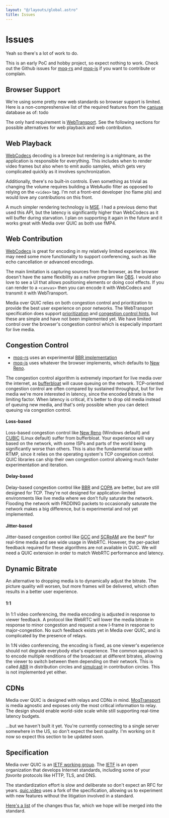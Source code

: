 ```yaml
---
layout: "@/layouts/global.astro"
title: Issues
---
```


# Issues

Yeah so there's a lot of work to do.

This is an early PoC and hobby project, so expect nothing to work. Check out the Github issues
for [moq-rs](https://github.com/kixelated/moq-rs/issues) and
[moq-js](https://github.com/kixelated/moq-js/issues) if you want to contribute or complain.

## Browser Support

We're using some pretty new web standards so browser support is limited. Here is a
non-compreshensive list of the required features from the [caniuse](https://caniuse.com/) database
as of: todo

The only hard requirement is
[WebTransport](https://developer.mozilla.org/en-US/docs/Web/API/WebTransport). See the following
sections for possible alternatives for web playback and web contribution.

## Web Playback

[WebCodecs](https://developer.mozilla.org/en-US/docs/Web/API/WebCodecs_API) decoding is a breeze but
rendering is a nightmare, as the application is responsible for everything. This includes when to
render video frames but also when to emit audio samples, which gets very complicated quickly as it
involves synchronization.

Additionally, there's no built-in controls. Even something as trivial as changing the volume
requires building a WebAudio filter as opposed to relying on the `<video>` tag. I'm not a front-end
developer (no flame pls) and would love any contributions on this front.

A much simpler rendering technology is
[MSE](https://developer.mozilla.org/en-US/docs/Web/API/Media_Source_Extensions_API). I had a
previous demo that used this API, but the latency is significantly higher than WebCodecs as it will
buffer during starvation. I plan on supporting it again in the future and it works great with Media
over QUIC as both use fMP4.

## Web Contribution

[WebCodecs](https://developer.mozilla.org/en-US/docs/Web/API/WebCodecs_API) is great for encoding in
my relatively limited experience. We may need some more functionality to support conferencing, such
as like echo cancellation or advanced encodings.

The main limitation is capturing sources from the browser, as the browser doesn't have the same
flexibility as a native program like [OBS](https://obsproject.com/). I would also love to see a UI
that allows positioning elements or doing cool effects. If you can render to a `<canvas>` then you
can encode it with WebCodecs and transmit it with WebTransport.

Media over QUIC relies on both congestion control and prioritization to provide the best user
experience on poor networks. The WebTransport specification does support
[prioritization](https://www.w3.org/TR/webtransport/#dom-webtransportsendstreamoptions-sendorder)
and
[congestion control hints](https://www.w3.org/TR/webtransport/#dom-webtransport-congestioncontrol),
but these are simple and have not been implemented yet. We have limited control over the browser's
congestion control which is especially important for live media.

## Congestion Control

-   [moq-rs](https://github.com/kixelated/moq-rs) uses an experimental
    [BBR implementation](https://docs.rs/quinn/latest/quinn/congestion/struct.Bbr.html/)
-   [moq-js](https://github.com/kixelated/moq-js) uses whatever the browser implements, which
    defaults to [New Reno](https://datatracker.ietf.org/doc/html/draft-ietf-quic-recovery).

The congestion control algorithm is extremely important for live media over the internet, as
[bufferbloat](https://en.wikipedia.org/wiki/Bufferbloat) will cause queuing on the network.
TCP-oriented congestion control are often compared by sustained throughput, but for live media we're
more interested in latency, since the encoded bitrate is the limiting factor. When latency is
critical, it's better to drop old media instead of queuing new media, and that's only possible when
you can detect queuing via congestion control.

#### Loss-based

Loss-based congestion control like [New Reno](https://en.wikipedia.org/wiki/TCP_congestion_control)
(Windows default) and [CUBIC](https://en.wikipedia.org/wiki/CUBIC_TCP) (Linux default) suffer from
bufferbloat. Your experience will vary based on the network, with some ISPs and parts of the world
being significantly worse than others. This is also the fundamental issue with RTMP, since it relies
on the operating system's TCP congestion control. QUIC libraries can ship their own congestion
control allowing much faster experimentation and iteration.

#### Delay-based

Delay-based congestion control like
[BBR](https://www.ietf.org/proceedings/97/slides/slides-97-iccrg-bbr-congestion-control-02.pdf) and
[COPA](https://web.mit.edu/copa/) are better, but are still designed for TCP. They're not designed
for application-limited environments like live media where we don't fully saturate the network.
Flooding the network with PADDING packets to occasionally saturate the network makes a big
difference, but is experimental and not yet implemented.

#### Jitter-based

Jitter-based congestion control like
[GCC](https://datatracker.ietf.org/doc/html/draft-ietf-rmcat-gcc-02) and
[SCReAM](https://github.com/EricssonResearch/scream) are the best\* for real-time media and see wide
usage in WebRTC. However, the per-packet feedback required for these algorithms are not available in
QUIC. We will need a QUIC extension in order to match WebRTC performance and latency.

## Dynamic Bitrate

An alternative to dropping media is to dynamically adjust the bitrate. The picture quality will
worsen, but more frames will be delivered, which often results in a better user experience.

#### 1:1

In 1:1 video conferencing, the media encoding is adjusted in response to viewer feedback. A protocol
like WebRTC will lower the media bitrate in response to minor congestion and request a new I-frame
in response to major-congestion. No such feedback exists yet in Media over QUIC, and is complicated
by the presence of relays.

In 1:N video conferencing, the encoding is fixed, as one viewer's experience should not degrade
everybody else's experience. The common approach is to encode multiple renditions of the broadcast
at different bitrates, allowing the viewer to switch between them depending on their network. This
is called [ABR](https://en.wikipedia.org/wiki/Adaptive_bitrate_streaming) in distribution circles
and [simulcast](https://en.wikipedia.org/wiki/Simulcast) in contribution circles. This is not
implemented yet either.

## CDNs

Media over QUIC is designed with relays and CDNs in mind.
[MoqTransport](https://datatracker.ietf.org/doc/draft-ietf-moq-transport/) is media agnostic and
exposes only the most critical information to relay. The design should enable world-side scale while
still supporting real-time latency budgets.

...but we haven't built it yet. You're currently connecting to a single server somewhere in the US,
so don't expect the best quality. I'm working on it now so expect this section to be updated soon.

## Specification

Media over QUIC is an [IETF working group](https://datatracker.ietf.org/group/moq/about/). The
[IETF](https://www.ietf.org/) is an open organization that develops Internet standards, including
some of your _favorite_ protocols like HTTP, TLS, and DNS.

The standardization effort is slow and deliberate so don't expect an RFC for years.
[quic.video](https://quic.video) uses a fork of the specification, allowing us to experiment with
new features without the litigation involved in a standard.

[Here's a list](https://docs.rs/moq-transport/latest/moq_transport/setup/struct.Version.html#associatedconstant.KIXEL_00)
of the changes thus far, which we hope will be merged into the standard.
